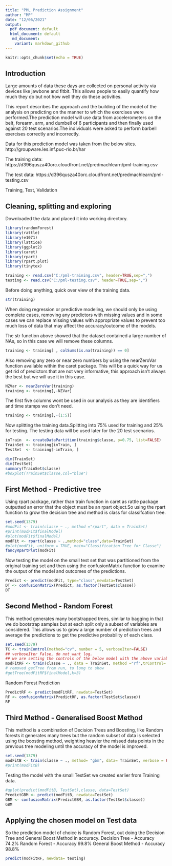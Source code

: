 ```yaml
---
title: "PML Prediction Assignment"
author: "MP"
date: "12/06/2021"
output:
  pdf_document: default
  html_document: default
   md_document:
    variant: markdown_github
---
```


```r
knitr::opts_chunk$set(echo = TRUE)
```

## Introduction

Large amounts of data these days are collected on personal activity via devices like jawbone and fitbit. This allows people to easily quantify how much they do but not how well they do these activities.

This report describes the approach and the building of the model of the analysis on predicting on the manner to which the exercises were performed.The prediction model will use data from accelerometers on the belt, forearm, arm, and dumbell of 6 participants and then finally used against 20 test scenarios.The individuals were asked to perform barbell exercises correctly and incorrectly. 

Data for this prediction model was taken from the below sites.
http://groupware.les.inf.puc-rio.br/har

The training data:
https://d396qusza40orc.cloudfront.net/predmachlearn/pml-training.csv

The test data:
https://d396qusza40orc.cloudfront.net/predmachlearn/pml-testing.csv

Training, Test, Validation

## Cleaning, splitting and exploring 
Downloaded the data and placed it into working directory.
```r
library(randomForest)
library(rattle)
library(e1071)
library(lattice)
library(ggplot2)
library(caret)
library(rpart)
library(rpart.plot)
library(tinytex)
```

```r
training <- read.csv("C:/pml-training.csv", header=TRUE,sep=",")
testing <- read.csv("C:/pml-testing.csv", header=TRUE,sep=",")

```

Before doing anything, quick over view of the training data. 
```r
str(training)

```

When doing regression or predictive modeling, we should only be using complete cases, removing any predictors with missing values and in some cases we can replace missing values with appropriate values to prevent too much loss of data that may affect the accuracy/outcome of the models.

The str function above showed that the dataset contained a large number of NAs, so in this case we will remove these columns.
```r
training <- training[ , colSums(is.na(training)) == 0]

```

Also removing any zero or near zero numbers by using the nearZeroVar function available within the caret package. This will be a quick way for us get rid of predictors that are not very informative, this approach isn't always the best but we will use it in this case.     
```r
NZVar <- nearZeroVar(training)
training <- training[,-NZVar]
```

The first five columns wont be used in our analysis as they are identifiers and time stamps we don't need.    
```r
training <- training[,-(1:5)]
```


Now splitting the training data.Splitting into 75% used for training and 25% for testing. The testing data will be used later for the 20 test scenarios.
```r
inTrain  <- createDataPartition(training$classe, p=0.75, list=FALSE)
TrainSet <- training[inTrain, ]
TestSet  <- training[-inTrain, ]

```


```r
dim(TrainSet)
dim(TestSet)
summary(TrainSet$classe)
#boxplot(TrainSet$classe,col="blue")
```


## First Method - Predictive tree
Using rpart package, rather than train function in caret as rattle package outputted an error that the object must be an rpart object.So using the rpart function to grow the decision tree and method is class for classifcation tree. 
```r
set.seed(1379)
#modFit <- train(classe ~ ., method ="rpart", data = TrainSet)
#print(modFit$finalModel)
#plot(modFit$finalModel)
modFit <- rpart(classe ~ .,method="class",data=TrainSet)
#plot(modFit, uniform = TRUE, main="Classification Tree for Classe")
fancyRpartPlot(modFit) 
```


Now testing the model on the small test set that was partitioned from the original training set and then using the confusionMatrix function to examine the output of the model and outcomes of the predictions.
```r
Predict <- predict(modFit, type="class",newdata=TestSet)
DT <- confusionMatrix(Predict, as.factor(TestSet$classe))
DT
```

## Second Method - Random Forest 
This method generates many bootstrapped trees, similar to bagging in that we do bootstrap samples  but at each split only a subset of variables are considered. This allows us to grow a large number of prediction trees and average the predictions to get the predictive probability of each class.
```r
set.seed(1379)
TC <- trainControl(method="cv", number = 5, verboseIter=FALSE) 
## verboseIter False, do not want log.
## we are setting the controls of the below model with the above variable
modFitRF <- train(classe ~ ., data = TrainSet, method ="rf",trControl= TC, prox=TRUE)
# removed getTree from run, to long to show
#getTree(modFitRF$finalModel,k=3)
```

Random Forest Prediction 
```r
PredictRF <- predict(modFitRF, newdata=TestSet)
RF <- confusionMatrix(PredictRF, as.factor(TestSet$classe))
RF
```


## Third Method - Generalised Boost Method 
This method is a combination of Decision Trees and Boosting, like Random forests it generates many trees but the random subset of data is selected using the boosting method, weighting heavier the missed data points in the previous tree modeling until the accuracy of the model is improved. 
 
```r
set.seed(1379)
modFitB <- train(classe ~ ., method= "gbm", data= TrainSet, verbose = FALSE)
#print(modFitB)

```

Testing the model with the small TestSet we created earlier from Training data. 
```r
#qplot(predict(modFitB, TestSet),classe, data=TestSet)
PredictGBM <- predict(modFitB, newdata=TestSet)
GBM <- confusionMatrix(PredictGBM, as.factor(TestSet$classe))
GBM
```


## Applying the chosen model on Test data
So the prediction model of choice is Random Forest, out doing the Decision Tree and General Boost Method in accuracy. 
Decision Tree - Accuracy 74.2%
Random Forest - Accuracy 99.8%
General Boost Method - Accuracy 98.8%

```r
predict(modFitRF, newdata= testing)
```
